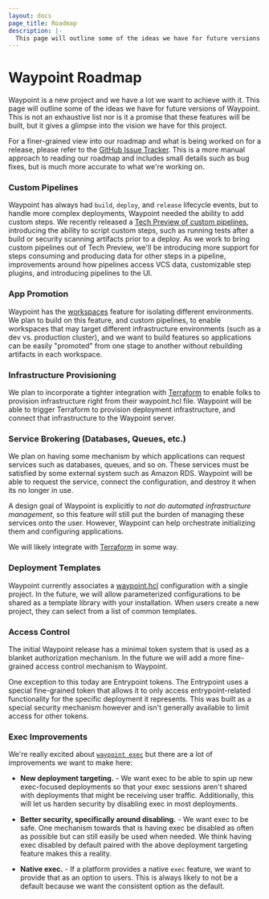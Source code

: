 ```yaml
---
layout: docs
page_title: Roadmap
description: |-
  This page will outline some of the ideas we have for future versions of Waypoint. This is not an exhaustive list nor is it a promise that these features will be built, but it gives a glimpse into the vision we have for this project.
---
```


# Waypoint Roadmap

Waypoint is a new project and we have a lot we want to achieve with it.
This page will outline some of the ideas we have for future versions of Waypoint.
This is not an exhaustive list nor is it a promise that these features will
be built, but it gives a glimpse into the vision we have for this project.

For a finer-grained view into our roadmap and what is being worked on for
a release, please refer to the [GitHub Issue Tracker](https://github.com/hashicorp/waypoint/issues).
This is a more manual approach to reading our roadmap and includes small details
such as bug fixes, but is much more accurate to what we're working on.

### Custom Pipelines

Waypoint has always had `build`, `deploy`, and `release` lifecycle events, but
to handle more complex deployments, Waypoint needed the ability to add custom steps.
We recently released a [Tech Preview of custom pipelines](/waypoint/docs/pipelines),
introducing the ability to script custom steps, such as running tests after a
build or security scanning artifacts prior to a deploy. As we work to bring
custom pipelines out of Tech Preview, we'll be introducing more support for
steps consuming and producing data for other steps in a pipeline, improvements
around how pipelines access VCS data, customizable step plugins, and introducing
pipelines to the UI.

### App Promotion

Waypoint has the [workspaces](/waypoint/docs/workspaces) feature for
isolating different environments. We plan to build on this feature,
and custom pipelines, to enable workspaces that may target different
infrastructure environments (such as a dev vs. production cluster), and we
want to build features so applications can be easily "promoted" from
one stage to another without rebuilding artifacts in each workspace.

### Infrastructure Provisioning

We plan to incorporate a tighter integration with [Terraform](/terraform)
to enable folks to provision infrastructure right from their waypoint.hcl file.
Waypoint will be able to trigger Terraform to provision deployment infrastructure,
and connect that infrastructure to the Waypoint server.

### Service Brokering (Databases, Queues, etc.)

We plan on having some mechanism by which applications can request services
such as databases, queues, and so on. These services must be satisfied by
some external system such as Amazon RDS. Waypoint will be able to request
the service, connect the configuration, and destroy it when its no longer
in use.

A design goal of Waypoint is explicitly to _not do automated infrastructure
management_, so this feature will still put the burden of managing these
services onto the user. However, Waypoint can help orchestrate initializing
them and configuring applications.

We will likely integrate with [Terraform](/terraform) in some way.

### Deployment Templates

Waypoint currently associates a [waypoint.hcl](/waypoint/docs/waypoint-hcl)
configuration with a single project. In the future, we will allow parameterized
configurations to be shared as a template library with your installation.
When users create a new project, they can select from a list of common
templates.

### Access Control

The initial Waypoint release has a minimal token system that is used as a
blanket authorization mechanism. In the future we will add a more fine-grained
access control mechanism to Waypoint.

One exception to this today are Entrypoint tokens. The Entrypoint uses
a special fine-grained token that allows it to only access entrypoint-related
functionality for the specific deployment it represents. This was built as
a special security mechanism however and isn't generally available to limit
access for other tokens.

### Exec Improvements

We're really excited about [`waypoint exec`](/waypoint/docs/exec) but there
are a lot of improvements we want to make here:

- **New deployment targeting.** - We want exec to be able to spin up
  new exec-focused deployments so that your exec sessions aren't shared with
  deployments that might be receiving user traffic. Additionally, this will
  let us harden security by disabling exec in most deployments.

- **Better security, specifically around disabling.** - We want exec to
  be safe. One mechanism towards that is having exec be disabled
  as often as possible but can still easily be used when needed. We think having exec
  disabled by default paired with the above deployment targeting feature makes
  this a reality.

- **Native exec.** - If a platform provides a native `exec` feature, we
  want to provide that as an option to users. This is always likely to not
  be a default because we want the consistent option as the default.
